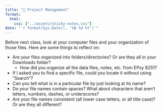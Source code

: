 ```yaml
---
title: "📖 Project Management"
format:
  html:
    css: ["../assets/sticky-notes.css"]
date: "`r format(Sys.Date(), '%B %d %Y')`"
---
```



Before next class, look at your computer files and your organization of those files. Here are some things to reflect on:

- Are your files organized into folders/directories? Or are they all in your Downloads folder?
  + How did you organize all the data files, notes, etc. from EPsy 8251?
- If I asked you to find a specific file, could you locate it without using "Search"?
- Can you tell what is in a particular file by just looking at its name?
- Do your file names contain spaces? What about characters that aren't letters, numbers, dashes, or underscores?
- Are your file names consistent (all lower case letters, or all title case)? Or are they all different?


